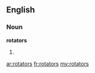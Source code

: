 ==English==

===Noun===
'''rotators'''

# {{plural of|rotator}}

[[ar:rotators]]
[[fr:rotators]]
[[my:rotators]]